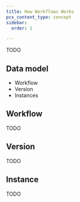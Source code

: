 ```yaml
---
title: How Workflows Works
pcx_content_type: concept
sidebar:
  order: 1

---
```


TODO

## Data model

- Workflow
- Version
- Instances

## Workflow

TODO

## Version

TODO

## Instance

TODO